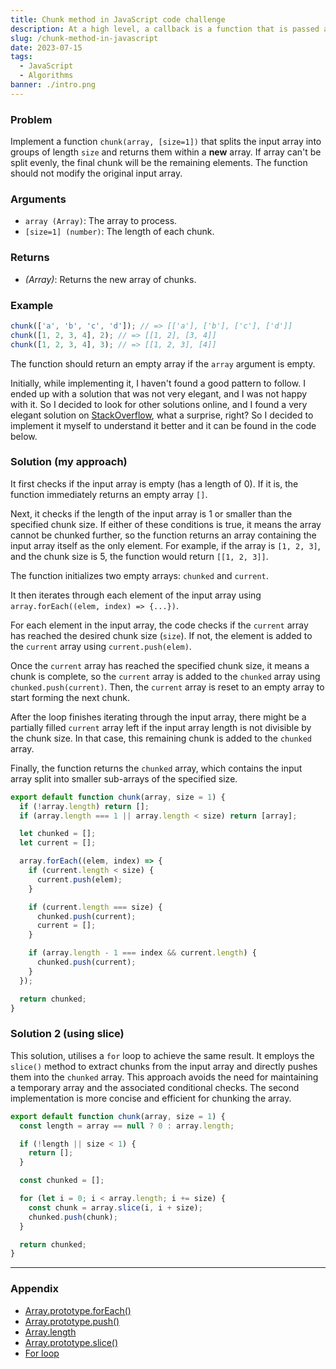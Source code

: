 ```yaml
---
title: Chunk method in JavaScript code challenge
description: At a high level, a callback is a function that is passed as an argument to another function, and is executed by that function at a later point in time.
slug: /chunk-method-in-javascript
date: 2023-07-15
tags:
  - JavaScript
  - Algorithms
banner: ./intro.png
---
```


### Problem

Implement a function `chunk(array, [size=1])` that splits the input array into groups of length `size` and returns them within a **new** array. If array can't be split evenly, the final chunk will be the remaining elements. The function should not modify the original input array.

### Arguments

- `array (Array)`: The array to process.
- `[size=1] (number)`: The length of each chunk.

### Returns

- _(Array)_: Returns the new array of chunks.

### Example

```js
chunk(['a', 'b', 'c', 'd']); // => [['a'], ['b'], ['c'], ['d']]
chunk([1, 2, 3, 4], 2); // => [[1, 2], [3, 4]]
chunk([1, 2, 3, 4], 3); // => [[1, 2, 3], [4]]
```

The function should return an empty array if the `array` argument is empty.

Initially, while implementing it, I haven't found a good pattern to follow. I ended up with a solution that was not very elegant, and I was not happy with it. So I decided to look for other solutions online, and I found a very elegant solution on [StackOverflow](https://stackoverflow.com/questions/8495687/split-array-into-chunks), what a surprise, right? So I decided to implement it myself to understand it better and it can be found in the code below.

### Solution (my approach)

It first checks if the input array is empty (has a length of 0). If it is, the function immediately returns an empty array `[]`.

Next, it checks if the length of the input array is 1 or smaller than the specified chunk size. If either of these conditions is true, it means the array cannot be chunked further, so the function returns an array containing the input array itself as the only element. For example, if the array is `[1, 2, 3]`, and the chunk size is 5, the function would return `[[1, 2, 3]]`.

The function initializes two empty arrays: `chunked` and `current`.

It then iterates through each element of the input array using `array.forEach((elem, index) => {...})`.

For each element in the input array, the code checks if the `current` array has reached the desired chunk size (`size`). If not, the element is added to the `current` array using `current.push(elem)`.

Once the `current` array has reached the specified chunk size, it means a chunk is complete, so the `current` array is added to the `chunked` array using `chunked.push(current)`. Then, the `current` array is reset to an empty array to start forming the next chunk.

After the loop finishes iterating through the input array, there might be a partially filled `current` array left if the input array length is not divisible by the chunk size. In that case, this remaining chunk is added to the `chunked` array.

Finally, the function returns the `chunked` array, which contains the input array split into smaller sub-arrays of the specified size.

```js
export default function chunk(array, size = 1) {
  if (!array.length) return [];
  if (array.length === 1 || array.length < size) return [array];

  let chunked = [];
  let current = [];

  array.forEach((elem, index) => {
    if (current.length < size) {
      current.push(elem);
    }

    if (current.length === size) {
      chunked.push(current);
      current = [];
    }

    if (array.length - 1 === index && current.length) {
      chunked.push(current);
    }
  });

  return chunked;
}
```

### Solution 2 (using slice)

This solution, utilises a `for` loop to achieve the same result. It employs the `slice()` method to extract chunks from the input array and directly pushes them into the `chunked` array. This approach avoids the need for maintaining a temporary array and the associated conditional checks. The second implementation is more concise and efficient for chunking the array.

```js
export default function chunk(array, size = 1) {
  const length = array == null ? 0 : array.length;

  if (!length || size < 1) {
    return [];
  }

  const chunked = [];

  for (let i = 0; i < array.length; i += size) {
    const chunk = array.slice(i, i + size);
    chunked.push(chunk);
  }

  return chunked;
}
```

---

### Appendix

- [Array.prototype.forEach()](https://developer.mozilla.org/en-US/docs/Web/JavaScript/Reference/Global_Objects/Array/forEach)
- [Array.prototype.push()](https://developer.mozilla.org/en-US/docs/Web/JavaScript/Reference/Global_Objects/Array/push)
- [Array.length](https://developer.mozilla.org/en-US/docs/Web/JavaScript/Reference/Global_Objects/Array/length)
- [Array.prototype.slice()](https://developer.mozilla.org/en-US/docs/Web/JavaScript/Reference/Global_Objects/Array/slice)
- [For loop](https://developer.mozilla.org/en-US/docs/Web/JavaScript/Reference/Statements/for)
